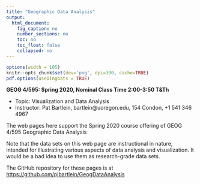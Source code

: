 ```yaml
---
title: "Geographic Data Analysis"
output: 
  html_document:
    fig_caption: no
    number_sections: no
    toc: no
    toc_float: false
    collapsed: no
---
```


```r
options(width = 105)
knitr::opts_chunk$set(dev='png', dpi=300, cache=TRUE)
pdf.options(useDingbats = TRUE)
```

**GEOG 4/595: Spring 2020, Nominal Class Time 2:00-3:50 T&Th**

- Topic:  Visualization and Data Analysis
- Instructor:  Pat Bartlein, bartlein@uoregon.edu, 154 Condon, +1 541 346 4967

The web pages here support the Spring 2020 course offering of GEOG 4/595 Geographic Data Analysis

Note that the data sets on this web page are instructional in nature, intended for illustrating various aspects of data analysis and visualization.  It would be a bad idea to use them as research-grade data sets.

The GitHub repository for these pages is at [https://github.com/pjbartlein/GeogDataAnalysis](https://github.com/pjbartlein/GeogDataAnalysis)